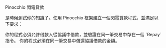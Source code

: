 
<ChallengeTitle>Pinocchio 閃電貸款</ChallengeTitle>

是時候測試你的知識了。使用 Pinocchio 框架建立一個閃電貸款程式，並滿足以下要求：

<RequirementList>
  <Requirement title="挑戰 1：建立一個 `Borrow` 指令">
    你的程式必須允許借款人從協議中借款，並驗證在同一筆交易中存在一個 `Repay` 指令。
  </Requirement>

  <Requirement title="挑戰 2：建立一個 `Repay` 指令">
    你的程式必須在同一筆交易中償還協議借款的金額。
  </Requirement>
</RequirementList>
